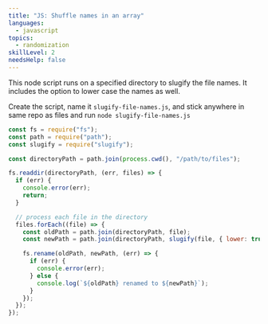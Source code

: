 ```yaml
---
title: "JS: Shuffle names in an array"
languages:
  - javascript
topics:
  - randomization
skillLevel: 2
needsHelp: false
---
```


This node script runs on a specified directory to slugify the file names. It includes the option to lower case the names as well.

Create the script, name it `slugify-file-names.js`, and stick anywhere in same repo as files and run `node slugify-file-names.js`

```js
const fs = require("fs");
const path = require("path");
const slugify = require("slugify");

const directoryPath = path.join(process.cwd(), "/path/to/files");

fs.readdir(directoryPath, (err, files) => {
  if (err) {
    console.error(err);
    return;
  }

  // process each file in the directory
  files.forEach((file) => {
    const oldPath = path.join(directoryPath, file);
    const newPath = path.join(directoryPath, slugify(file, { lower: true }));

    fs.rename(oldPath, newPath, (err) => {
      if (err) {
        console.error(err);
      } else {
        console.log(`${oldPath} renamed to ${newPath}`);
      }
    });
  });
});
```
